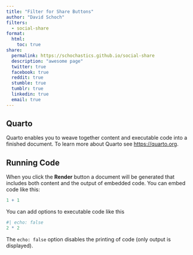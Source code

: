 ```yaml
---
title: "Filter for Share Buttons"
author: "David Schoch"
filters:
  - social-share
format: 
  html:
    toc: true
share:
  permalink: https://schochastics.github.io/social-share
  description: "awesome page"
  twitter: true
  facebook: true
  reddit: true
  stumble: true
  tumblr: true
  linkedin: true
  email: true
---
```


## Quarto

Quarto enables you to weave together content and executable code into a finished document. To learn more about Quarto see <https://quarto.org>.

## Running Code

When you click the **Render** button a document will be generated that includes both content and the output of embedded code. You can embed code like this:

```r
1 + 1
```

You can add options to executable code like this 

```r
#| echo: false
2 * 2
```

The `echo: false` option disables the printing of code (only output is displayed).


